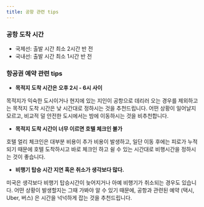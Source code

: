 ```yaml
---
title: 공항 관련 tips
---
```


### **공항 도착 시간**

- 국제선: 출발 시간 최소 2시간 반 전
- 국내선: 출발 시간 최소 1시간 반 전

### **항공권 예약 관련 tips**

- **목적지 도착 시간은 오후 2시 - 6시 사이**

목적지가 익숙한 도시이거나 현지에 있는 지인이 공항으로 데리러 오는 경우를 제외하고는 목적지 도착 시간은 낮 시간대로 정하시는 것을 추천드립니다. 어떤 상황이 일어날지 모르고, 비교적 덜 안전한 도시에서는 밤에 이동하시는 것을 비추천합니다.

- **목적지 도착 시간이 너무 이르면 호텔 체크인 불가**

호텔 얼리 체크인은 대부분 비용이 추가 비용이 발생하고, 일단 이동 후에는 피로가 누적되기 때문에 호텔 도착하시고 바로 체크인 하고 쉴 수 있는 시간대로 비행시간을 정하시는 것이 좋습니다.

- **비행기 탑승 시간 지연 혹은 취소가 생각보다 많다.**

미국은 생각보다 비행기 탑승시간이 늦어지거나 아예 비행기가 취소되는 경우도 있습니다. 어떤 상황이 발생할지는 그때 가봐야 알 수 있기 때문에, 공항과 관련된 예약 (택시, Uber, 버스) 은 시간을 넉넉하게 잡는 것을 추천드립니다.
